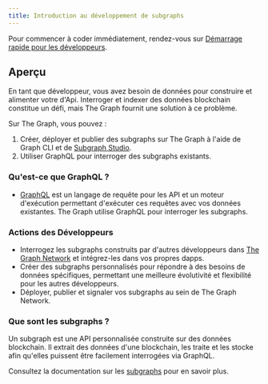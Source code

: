 ```yaml
---
title: Introduction au développement de subgraphs
---
```


Pour commencer à coder immédiatement, rendez-vous sur [Démarrage rapide pour les développeurs](/subgraphs/quick-start/).

## Aperçu

En tant que développeur, vous avez besoin de données pour construire et alimenter votre d'Api. Interroger et indexer des données blockchain constitue un défi, mais The Graph fournit une solution à ce problème.

Sur The Graph, vous pouvez :

1. Créer, déployer et publier des subgraphs sur The Graph à l'aide de Graph CLI et de [Subgraph Studio](https://thegraph.com/studio/).
2. Utiliser GraphQL pour interroger des subgraphs existants.

### Qu'est-ce que GraphQL ?

- [GraphQL](https://graphql.org/learn/) est un langage de requête pour les API et un moteur d'exécution permettant d'exécuter ces requêtes avec vos données existantes. The Graph utilise GraphQL pour interroger les subgraphs.

### Actions des Développeurs

- Interrogez les subgraphs construits par d'autres développeurs dans [The Graph Network](https://thegraph.com/explorer) et intégrez-les dans vos propres dapps.
- Créer des subgraphs personnalisés pour répondre à des besoins de données spécifiques, permettant une meilleure évolutivité et flexibilité pour les autres développeurs.
- Déployer, publier et signaler vos subgraphs au sein de The Graph Network.

### Que sont les subgraphs ?

Un subgraph est une API personnalisée construite sur des données blockchain. Il extrait des données d'une blockchain, les traite et les stocke afin qu'elles puissent être facilement interrogées via GraphQL.

Consultez la documentation sur les [subgraphs](/subgraphs/developing/subgraphs/) pour en savoir plus.
